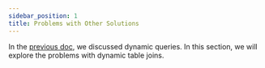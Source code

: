 ```yaml
---
sidebar_position: 1
title: Problems with Other Solutions  
---
```



In the [previous doc](../dynamic-where), we discussed dynamic queries. In this section, we will explore the problems with dynamic table joins.

<DynamicJoinProblem/>
